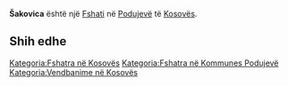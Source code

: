 {{Fshat në Kosovës
 | Emri                = Šakovica
 | EmriAlt                = Sakovica,Shajkovice,Shajkovicë,Shakovica,Shakovice,Shakovicë,Shejkovice,Shejkovicë,Suka,Suke,Sukovac,Sukë,Šakovica,Šukovac,Шаковица
 | Emri (Rasa dhanore) = 
 | Figura              = 
 | Shteti              = Kosovës
 | Komuna              = Podujevë
 | Kodi postar         = 
 | Sipërfaqja          = 

 | Popullsia           = 

 | Regj. i popullsisë  = 
 | Dend. e popullsisë  = 
 | Faqja zyrtare       = 
 <!--- Koordinatat ----> 
 | Gjerësia            = 42.81306
 | Gjatësia            = 21.17
 | Lartësia            = 
}}
'''Šakovica''' është një [[Fshati]] në [[Podujevë]] të [[Kosovës]].

<!-- == Gjeografia == -->
<!-- == Historia == -->
<!-- == Demografia == -->
== Shih edhe ==
{{Komuna Podujevë}}
{{Kosovo-Administrata-Cung}}

[[Kategoria:Fshatra në Kosovës]]
[[Kategoria:Fshatra në Kommunes Podujevë]]
[[Kategoria:Vendbanime në Kosovës]]